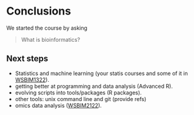 # Conclusions

We started the course by asking

> What is bioinformatics?


## Next steps

- Statistics and machine learning (your statis courses and some of it
  in [WSBIM1322](https://github.com/UCLouvain-CBIO/WSBIM1322)).
- getting better at programming and data analysis (Advanced R).
- evolving scripts into tools/packages (R packages).
- other tools: unix command line and git (provide refs)
- omics data analysis ([WSBIM2122](https://github.com/UCLouvain-CBIO/WSBIM2122)).
